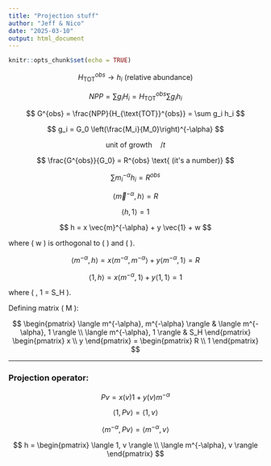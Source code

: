```yaml
---
title: "Projection stuff"
author: "Jeff & Nico"
date: "2025-03-10"
output: html_document
---
```


```r
knitr::opts_chunk$set(echo = TRUE)
```

$$
H_{\text{TOT}}^{obs} \rightarrow h_i \text{ (relative abundance)}
$$

$$
NPP = \sum g_i H_i = H_{\text{TOT}}^{obs} \sum g_i h_i
$$

$$
G^{obs} = \frac{NPP}{H_{\text{TOT}}^{obs}} = \sum g_i h_i
$$

$$
g_i = G_0 \left(\frac{M_i}{M_0}\right)^{-\alpha}
$$

$$
\text{unit of growth} \quad / t
$$

$$
\frac{G^{obs}}{G_0} = R^{obs} \text{ (it's a number)}
$$

$$
\sum m_i^{-\alpha} h_i = R^{obs}
$$

$$
\langle \vec{m}^{-\alpha}, h \rangle = R
$$

$$
\langle h, 1 \rangle = 1
$$

$$
h = x \vec{m}^{-\alpha} + y \vec{1} + w
$$

where \( w \) is orthogonal to \( \vec{m} \) and \( \vec{1} \).

$$
\langle m^{-\alpha}, h \rangle = x \langle m^{-\alpha}, m^{-\alpha} \rangle + y \langle m^{-\alpha}, 1 \rangle = R
$$

$$
\langle 1, h \rangle = x \langle m^{-\alpha}, 1 \rangle + y \langle 1, 1 \rangle = 1
$$

where \( \langle 1, 1 \rangle = S_H \).

Defining matrix \( M \):

$$
\begin{pmatrix}
\langle m^{-\alpha}, m^{-\alpha} \rangle & \langle m^{-\alpha}, 1 \rangle \\
\langle m^{-\alpha}, 1 \rangle & S_H
\end{pmatrix}
\begin{pmatrix} x \\ y \end{pmatrix}
=
\begin{pmatrix} R \\ 1 \end{pmatrix}
$$

---

### Projection operator:

$$
P v = x(v) 1 + y(v) m^{-\alpha}
$$

$$
\langle 1, P v \rangle = \langle 1, v \rangle
$$

$$
\langle m^{-\alpha}, P v \rangle = \langle m^{-\alpha}, v \rangle
$$

$$
h =
\begin{pmatrix}
\langle 1, v \rangle \\
\langle m^{-\alpha}, v \rangle
\end{pmatrix}
$$

